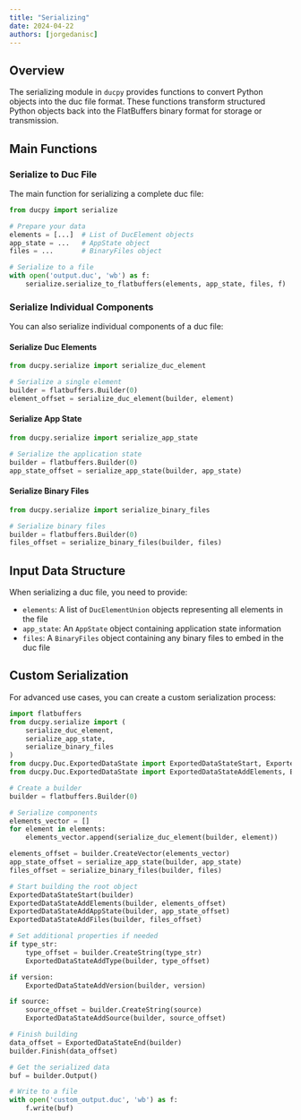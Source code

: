 ```yaml
---
title: "Serializing"
date: 2024-04-22
authors: [jorgedanisc]
---
```


## Overview

The serializing module in `ducpy` provides functions to convert Python objects into the duc file format. These functions transform structured Python objects back into the FlatBuffers binary format for storage or transmission.

## Main Functions

### Serialize to Duc File

The main function for serializing a complete duc file:

```python
from ducpy import serialize

# Prepare your data
elements = [...]  # List of DucElement objects
app_state = ...   # AppState object
files = ...       # BinaryFiles object

# Serialize to a file
with open('output.duc', 'wb') as f:
    serialize.serialize_to_flatbuffers(elements, app_state, files, f)
```

### Serialize Individual Components

You can also serialize individual components of a duc file:

#### Serialize Duc Elements

```python
from ducpy.serialize import serialize_duc_element

# Serialize a single element
builder = flatbuffers.Builder(0)
element_offset = serialize_duc_element(builder, element)
```

#### Serialize App State

```python
from ducpy.serialize import serialize_app_state

# Serialize the application state
builder = flatbuffers.Builder(0)
app_state_offset = serialize_app_state(builder, app_state)
```

#### Serialize Binary Files

```python
from ducpy.serialize import serialize_binary_files

# Serialize binary files
builder = flatbuffers.Builder(0)
files_offset = serialize_binary_files(builder, files)
```

## Input Data Structure

When serializing a duc file, you need to provide:

- `elements`: A list of `DucElementUnion` objects representing all elements in the file
- `app_state`: An `AppState` object containing application state information
- `files`: A `BinaryFiles` object containing any binary files to embed in the duc file

## Custom Serialization

For advanced use cases, you can create a custom serialization process:

```python
import flatbuffers
from ducpy.serialize import (
    serialize_duc_element,
    serialize_app_state,
    serialize_binary_files
)
from ducpy.Duc.ExportedDataState import ExportedDataStateStart, ExportedDataStateEnd
from ducpy.Duc.ExportedDataState import ExportedDataStateAddElements, ExportedDataStateAddAppState, ExportedDataStateAddFiles

# Create a builder
builder = flatbuffers.Builder(0)

# Serialize components
elements_vector = []
for element in elements:
    elements_vector.append(serialize_duc_element(builder, element))

elements_offset = builder.CreateVector(elements_vector)
app_state_offset = serialize_app_state(builder, app_state)
files_offset = serialize_binary_files(builder, files)

# Start building the root object
ExportedDataStateStart(builder)
ExportedDataStateAddElements(builder, elements_offset)
ExportedDataStateAddAppState(builder, app_state_offset)
ExportedDataStateAddFiles(builder, files_offset)

# Set additional properties if needed
if type_str:
    type_offset = builder.CreateString(type_str)
    ExportedDataStateAddType(builder, type_offset)

if version:
    ExportedDataStateAddVersion(builder, version)

if source:
    source_offset = builder.CreateString(source)
    ExportedDataStateAddSource(builder, source_offset)

# Finish building
data_offset = ExportedDataStateEnd(builder)
builder.Finish(data_offset)

# Get the serialized data
buf = builder.Output()

# Write to a file
with open('custom_output.duc', 'wb') as f:
    f.write(buf)
``` 